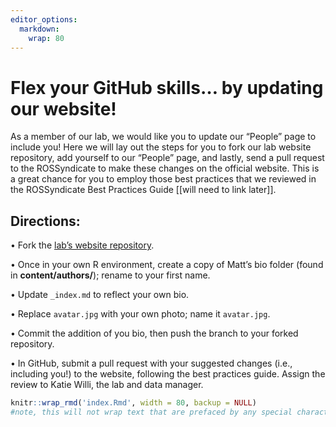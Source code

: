 ```yaml
---
editor_options: 
  markdown: 
    wrap: 80
---
```


# Flex your GitHub skills... by updating our website!

As a member of our lab, we would like you to update our "People" page to include
you! Here we will lay out the steps for you to fork our lab website repository,
add yourself to our "People" page, and lastly, send a pull request to the
ROSSyndicate to make these changes on the official website. This is a great
chance for you to employ those best practices that we reviewed in the
ROSSyndicate Best Practices Guide [[will need to link later]].

## Directions:

• Fork the [lab's website repository](https://github.com/ROSSyndicate/lab_website).

• Once in your own R environment, create a copy of Matt's bio folder (found in
**content/authors/**); rename to your first name.

• Update `_index.md` to reflect your own bio.

• Replace `avatar.jpg` with your own photo; name it `avatar.jpg`.

• Commit the addition of you bio, then push the branch to your forked
repository.

• In GitHub, submit a pull request with your suggested changes (i.e., including
you!) to the website, following the best practices guide. Assign the review to
Katie Willi, the lab and data manager.

```r
knitr::wrap_rmd('index.Rmd', width = 80, backup = NULL)
#note, this will not wrap text that are prefaced by any special characters (like bullets!)
```
